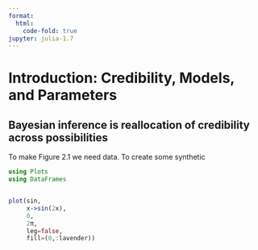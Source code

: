 ```yaml
---
format:
  html:
    code-fold: true
jupyter: julia-1.7
---
```


# Introduction: Credibility, Models, and Parameters

## Bayesian inference is reallocation of credibility across possibilities

To make Figure 2.1 we need data. To create some synthetic 
```julia
using Plots
using DataFrames


plot(sin, 
     x->sin(2x), 
     0, 
     2π, 
     leg=false, 
     fill=(0,:lavender))

```